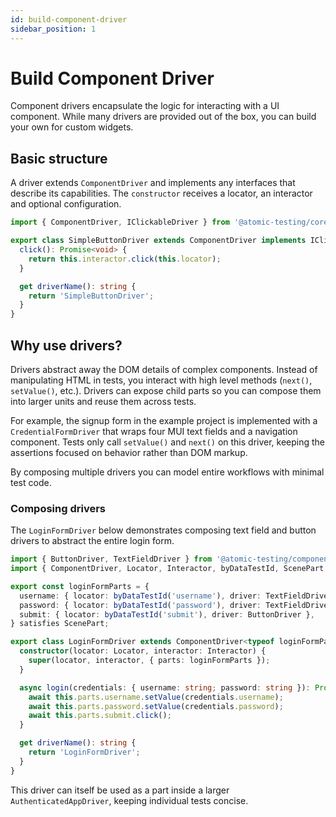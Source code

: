 ```yaml
---
id: build-component-driver
sidebar_position: 1
---
```


# Build Component Driver

Component drivers encapsulate the logic for interacting with a UI component. While many drivers are provided out of the box, you can build your own for custom widgets.

## Basic structure

A driver extends `ComponentDriver` and implements any interfaces that describe its capabilities. The `constructor` receives a locator, an interactor and optional configuration.

```ts title="SimpleButtonDriver.ts"
import { ComponentDriver, IClickableDriver } from '@atomic-testing/core';

export class SimpleButtonDriver extends ComponentDriver implements IClickableDriver {
  click(): Promise<void> {
    return this.interactor.click(this.locator);
  }

  get driverName(): string {
    return 'SimpleButtonDriver';
  }
}
```

## Why use drivers?

Drivers abstract away the DOM details of complex components. Instead of manipulating HTML in tests, you interact with high level methods (`next()`, `setValue()`, etc.). Drivers can expose child parts so you can compose them into larger units and reuse them across tests.

For example, the signup form in the example project is implemented with a `CredentialFormDriver` that wraps four MUI text fields and a navigation component. Tests only call `setValue()` and `next()` on this driver, keeping the assertions focused on behavior rather than DOM markup.

By composing multiple drivers you can model entire workflows with minimal test code.

### Composing drivers

The `LoginFormDriver` below demonstrates composing text field and button drivers to abstract the entire login form.

```ts title="LoginFormDriver.ts"
import { ButtonDriver, TextFieldDriver } from '@atomic-testing/component-driver-mui-v5';
import { ComponentDriver, Locator, Interactor, byDataTestId, ScenePart } from '@atomic-testing/core';

export const loginFormParts = {
  username: { locator: byDataTestId('username'), driver: TextFieldDriver },
  password: { locator: byDataTestId('password'), driver: TextFieldDriver },
  submit: { locator: byDataTestId('submit'), driver: ButtonDriver },
} satisfies ScenePart;

export class LoginFormDriver extends ComponentDriver<typeof loginFormParts> {
  constructor(locator: Locator, interactor: Interactor) {
    super(locator, interactor, { parts: loginFormParts });
  }

  async login(credentials: { username: string; password: string }): Promise<void> {
    await this.parts.username.setValue(credentials.username);
    await this.parts.password.setValue(credentials.password);
    await this.parts.submit.click();
  }

  get driverName(): string {
    return 'LoginFormDriver';
  }
}
```

This driver can itself be used as a part inside a larger `AuthenticatedAppDriver`, keeping individual tests concise.
